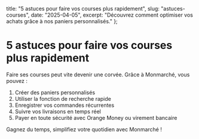   title: "5 astuces pour faire vos courses plus rapidement",
  slug: "astuces-courses",
  date: "2025-04-05",
  excerpt: "Découvrez comment optimiser vos achats grâce à nos paniers personnalisés."
};

# 5 astuces pour faire vos courses plus rapidement

Faire ses courses peut vite devenir une corvée. Grâce à Monmarché, vous pouvez :

1. Créer des paniers personnalisés  
2. Utiliser la fonction de recherche rapide  
3. Enregistrer vos commandes récurrentes  
4. Suivre vos livraisons en temps réel  
5. Payer en toute sécurité avec Orange Money ou virement bancaire

Gagnez du temps, simplifiez votre quotidien avec Monmarché !
